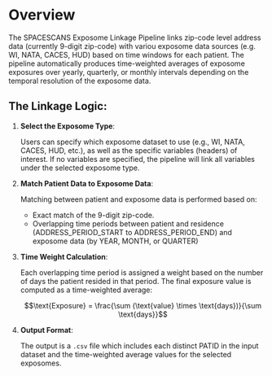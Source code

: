 # Overview
The SPACESCANS Exposome Linkage Pipeline links zip-code level address data (currently 9-digit zip-code) with variou exposome data sources (e.g. WI, NATA, CACES, HUD) based on time windows for each patient. The pipeline automatically produces time-weighted averages of exposome exposures over yearly, quarterly, or monthly intervals depending on the temporal resolution of the exposome data. 

## The Linkage Logic:
1. __Select the Exposome Type__:

    Users can specify which exposome dataset to use (e.g., WI, NATA, CACES, HUD, etc.), as well as the specific variables (headers) of interest. If no variables are specified, the pipeline will link all variables under the selected exposome type.

2. __Match Patient Data to Exposome Data__:


    Matching between patient and exposome data is performed based on:
    - Exact match of the 9-digit zip-code.
    - Overlapping time periods between patient and residence (ADDRESS_PERIOD_START to ADDRESS_PERIOD_END) and exposome data (by YEAR, MONTH, or QUARTER)

3. __Time Weight Calculation__:

    Each overlapping time period is assigned a weight based on the number of days the patient resided in that period. The final exposure value is computed as a time-weighted average:

    ```math
    \text{Exposure} = \frac{\sum (\text{value} \times \text{days})}{\sum \text{days}}
    ```

4. __Output Format__:

    The output is a `.csv` file which includes each distinct PATID in the input dataset and the time-weighted average values for the selected exposomes.